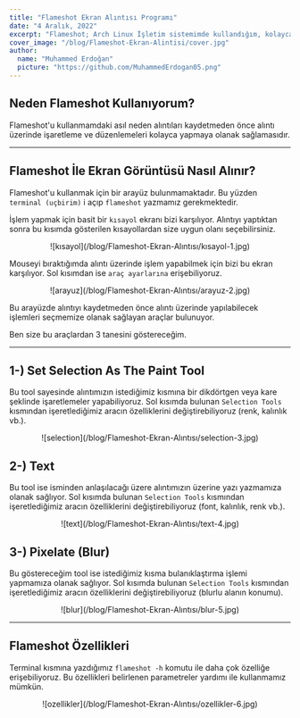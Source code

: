 ```yaml
---
title: "Flameshot Ekran Alıntısı Programı"
date: "4 Aralık, 2022"
excerpt: "Flameshot; Arch Linux İşletim sistemimde kullandığım, kolayca ekran görüntüsü almak ve görüntüyü kaydetmeden üzerinde değişiklikler ve düzenlemeler yapmaya olanak sağlayan kullanışlı bir uygulamadır."
cover_image: "/blog/Flameshot-Ekran-Alintisi/cover.jpg"
author:
  name: "Muhammed Erdoğan"
  picture: "https://github.com/MuhammedErdogan05.png"
---
```


## Neden Flameshot Kullanıyorum?

Flameshot'u kullanmamdaki asıl neden alıntıları kaydetmeden önce alıntı üzerinde işaretleme ve düzenlemeleri kolayca yapmaya olanak sağlamasıdır.

---

## Flameshot İle Ekran Görüntüsü Nasıl Alınır?

Flameshot'u kullanmak için bir arayüz bulunmamaktadır. Bu yüzden `terminal (uçbirim)` i açıp `flameshot` yazmamız gerekmektedir.

İşlem yapmak için basit bir `kısayol` ekranı bizi karşılıyor. Alıntıyı yaptıktan sonra bu kısımda gösterilen kısayollardan size uygun olanı seçebilirsiniz.

<center>![kısayol](/blog/Flameshot-Ekran-Alıntısı/kısayol-1.jpg)</center>

Mouseyi bıraktığımda alıntı üzerinde işlem yapabilmek için bizi bu ekran karşılıyor. Sol kısımdan ise `araç ayarlarına` erişebiliyoruz.

<center>![arayuz](/blog/Flameshot-Ekran-Alıntısı/arayuz-2.jpg)</center>

Bu arayüzde alıntıyı kaydetmeden önce alıntı üzerinde yapılabilecek işlemleri seçmemize olanak sağlayan araçlar bulunuyor.

Ben size bu araçlardan 3 tanesini göstereceğim.

---

## 1-) Set Selection As The Paint Tool

Bu tool sayesinde alıntımızın istediğimiz kısmına bir dikdörtgen veya kare şeklinde işaretlemeler yapabiliyoruz. Sol kısımda bulunan `Selection Tools` kısmından işeretlediğimiz aracın özelliklerini değiştirebiliyoruz (renk, kalınlık vb.).

<center>![selection](/blog/Flameshot-Ekran-Alıntısı/selection-3.jpg)</center>

## 2-) Text

Bu tool ise isminden anlaşılacağı üzere alıntımızın üzerine yazı yazmamıza olanak sağlıyor. Sol kısımda bulunan `Selection Tools` kısmından işeretlediğimiz aracın özelliklerini değiştirebiliyoruz (font, kalınlık, renk vb.).

<center>![text](/blog/Flameshot-Ekran-Alıntısı/text-4.jpg)</center>

## 3-) Pixelate (Blur)

Bu göstereceğim tool ise istediğimiz kısma bulanıklaştırma işlemi yapmamıza olanak sağlıyor. Sol kısımda bulunan `Selection Tools` kısmından işeretlediğimiz aracın özelliklerini değiştirebiliyoruz (blurlu alanın konumu).

<center>![blur](/blog/Flameshot-Ekran-Alıntısı/blur-5.jpg)</center>

---

## Flameshot Özellikleri

Terminal kısmına yazdığımız `flameshot -h` komutu ile daha çok özelliğe erişebiliyoruz. Bu özellikleri belirlenen parametreler yardımı ile kullanmamız mümkün.

<center>![ozellikler](/blog/Flameshot-Ekran-Alıntısı/ozellikler-6.jpg)</center>
